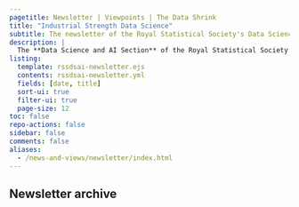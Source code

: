 ```yaml
---
pagetitle: Newsletter | Viewpoints | The Data Shrink
title: "Industrial Strength Data Science"
subtitle: The newsletter of the Royal Statistical Society's Data Science and AI Section
description: |
  The **Data Science and AI Section** of the Royal Statistical Society is the membership group representing data and AI scientists in the UK. It was established in 2017 to ensure the long-term success of data science as a profession. To find out more about the section and its activities, visit [the RSS website](https://rss.org.uk/membership/rss-groups-and-committees/sections/data-science-section/).
listing:
  template: rssdsai-newsletter.ejs
  contents: rssdsai-newsletter.yml
  fields: [date, title]
  sort-ui: true
  filter-ui: true
  page-size: 12
toc: false
repo-actions: false
sidebar: false
comments: false
aliases: 
  - /news-and-views/newsletter/index.html
---
```


## Newsletter archive